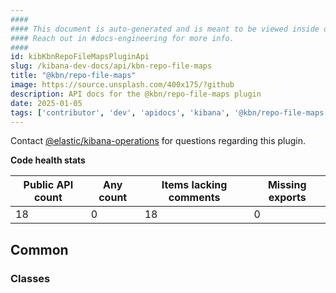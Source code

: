 ```yaml
---
####
#### This document is auto-generated and is meant to be viewed inside our experimental, new docs system.
#### Reach out in #docs-engineering for more info.
####
id: kibKbnRepoFileMapsPluginApi
slug: /kibana-dev-docs/api/kbn-repo-file-maps
title: "@kbn/repo-file-maps"
image: https://source.unsplash.com/400x175/?github
description: API docs for the @kbn/repo-file-maps plugin
date: 2025-01-05
tags: ['contributor', 'dev', 'apidocs', 'kibana', '@kbn/repo-file-maps']
---
```




Contact [@elastic/kibana-operations](https://github.com/orgs/elastic/teams/kibana-operations) for questions regarding this plugin.

**Code health stats**

| Public API count  | Any count | Items lacking comments | Missing exports |
|-------------------|-----------|------------------------|-----------------|
| 18 | 0 | 18 | 0 |

## Common

### Classes
<DocDefinitionList data={kbnRepoFileMapsObj.common.classes}/>

